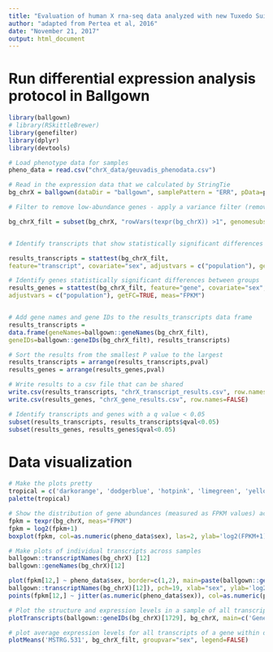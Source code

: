 ```yaml
---
title: "Evaluation of human X rna-seq data analyzed with new Tuxedo Suite"
author: "adapted from Pertea et al, 2016"
date: "November 21, 2017"
output: html_document
---
```


# Run differential expression analysis protocol in Ballgown
```r
library(ballgown)
# library(RSkittleBrewer)
library(genefilter)
library(dplyr)
library(devtools)
```


```r
# Load phenotype data for samples
pheno_data = read.csv("chrX_data/geuvadis_phenodata.csv")

# Read in the expression data that we calculated by StringTie
bg_chrX = ballgown(dataDir = "ballgown", samplePattern = "ERR", pData=pheno_data)
```


```r
# Filter to remove low-abundance genes - apply a variance filter (remove all transcripts with a variance across samples less than one)

bg_chrX_filt = subset(bg_chrX, "rowVars(texpr(bg_chrX)) >1", genomesubset=TRUE)


# Identify transcripts that show statistically significant differences between groups 

results_transcripts = stattest(bg_chrX_filt,
feature="transcript", covariate="sex", adjustvars = c("population"), getFC=TRUE, meas="FPKM")

# Identify genes statistically significant differences between groups
results_genes = stattest(bg_chrX_filt, feature="gene", covariate="sex", 
adjustvars = c("population"), getFC=TRUE, meas="FPKM")


# Add gene names and gene IDs to the results_transcripts data frame
results_transcripts = 
data.frame(geneNames=ballgown::geneNames(bg_chrX_filt),
geneIDs=ballgown::geneIDs(bg_chrX_filt), results_transcripts)

# Sort the results from the smallest P value to the largest
results_transcripts = arrange(results_transcripts,pval)
results_genes = arrange(results_genes,pval)

# Write results to a csv file that can be shared
write.csv(results_transcripts, "chrX_transcript_results.csv", row.names=FALSE)
write.csv(results_genes, "chrX_gene_results.csv", row.names=FALSE)
```


```r
# Identify transcripts and genes with a q value < 0.05
subset(results_transcripts, results_transcripts$qval<0.05)
subset(results_genes, results_genes$qval<0.05)
```

# Data visualization
```r
# Make the plots pretty
tropical = c('darkorange', 'dodgerblue', 'hotpink', 'limegreen', 'yellow')
palette(tropical)

# Show the distribution of gene abundances (measured as FPKM values) across samples, colored by sex 
fpkm = texpr(bg_chrX, meas="FPKM")
fpkm = log2(fpkm+1)
boxplot(fpkm, col=as.numeric(pheno_data$sex), las=2, ylab='log2(FPKM+1)')

# Make plots of individual transcripts across samples
ballgown::transcriptNames(bg_chrX) [12]
ballgown::geneNames(bg_chrX)[12]

plot(fpkm[12,] ~ pheno_data$sex, border=c(1,2), main=paste(ballgown::geneNames(bg_chrX)[12],':',
ballgown::transcriptNames(bg_chrX)[12]), pch=19, xlab="sex", ylab='log2(FPKM+1)')
points(fpkm[12,] ~ jitter(as.numeric(pheno_data$sex)), col=as.numeric(pheno_data$sex))

# Plot the structure and expression levels in a sample of all transcripts that share the same gene locus
plotTranscripts(ballgown::geneIDs(bg_chrX)[1729], bg_chrX, main=c('Gene XIST in sample ERR188234'), sample=c('ERR188234'))

# plot average expression levels for all transcripts of a gene within different groups using the plotMeans function
plotMeans('MSTRG.531', bg_chrX_filt, groupvar="sex", legend=FALSE)
```
